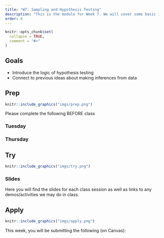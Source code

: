 ```yaml
---
title: "W7: Sampling and Hypothesis Testing"
description: "This is the module for Week 7. We will cover some basic ideas about making inferences about populations from samples. We will learn about the ideas behind why we use statistics to make claims about the world around us."
order: 6
---
```


```r
knitr::opts_chunk$set(
  collapse = TRUE,
  comment = "#>"
)
```

## Goals

- Introduce the logic of hypothesis testing
- Connect to previous ideas about making inferences from data

## Prep 

:::::{.card .border .border-2 .border-info}
:::: {.grid .g-0}
::: {.g-col-3}
:::: {.card-body}

```r
knitr::include_graphics("imgs/prep.png")
```

::::
:::

::: {.g-col-9}
:::: {.card-body}

Please complete the following BEFORE class

### Tuesday


<!-- - Read Chapter 8 from the Gravetter & Wallnau (2017) textbook. -->

### Thursday

<!-- - Read Chapter 9 from the Gravetter & Wallnau (2017) textbook. -->

::::
:::
::::
:::::

## Try {.mt-5}

:::::{.card .border .border-2 .border-info}
:::: {.grid .g-0}
::: {.g-col-3}
:::: {.card-body}

```r
knitr::include_graphics("imgs/try.png")
```

::::
:::

::: {.g-col-9}
:::: {.card-body}

### Slides

Here you will find the slides for each class session as well as links to any demos/activities we may do in class.

<!-- <a class="btn btn-outline-info" href="../../slides/W7_hypothesis_testing.pdf" role="button" target="_blank">W7: Slides 1</a> -->

<!-- <a class="btn btn-outline-info" href="../../slides/W7_hypothesis_testing_2.pdf" role="button" target="_blank">W7: Slides 2</a> -->


::::
:::


::::
:::::

## Apply {.mt-5}

:::::{.card .border .border-2 .border-info}
:::: {.grid .g-0}
::: {.g-col-3}
:::: {.card-body}

```r
knitr::include_graphics("imgs/apply.png")
```

::::
:::

::: {.g-col-9}
:::: {.card-body}

This week, you will be submitting the following (on Canvas):

<!-- - Week 7 Quiz -->
<!-- - Problem Set 4 due on March 12! -->
<!-- - Optional Meme -->

::::
:::


::::
:::::